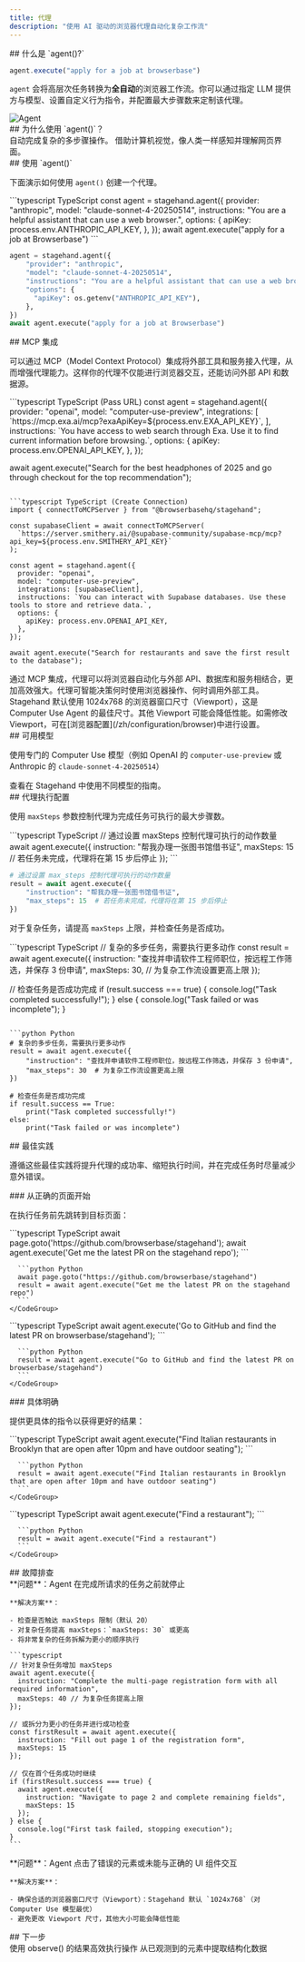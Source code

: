```yaml
---
title: 代理
description: "使用 AI 驱动的浏览器代理自动化复杂工作流"
---
```


<div id="what-is-agent">
  ## 什么是 `agent()?`
</div>

```typescript
agent.execute("apply for a job at browserbase")
```

`agent` 会将高层次任务转换为**全自动**的浏览器工作流。你可以通过指定 LLM 提供方与模型、设置自定义行为指令，并配置最大步骤数来定制该代理。

<img src="/images/agent.gif" alt="Agent" />

<div id="why-use-agent">
  ## 为什么使用 `agent()`？
</div>

<CardGroup cols={2}>
  <Card title="多步工作流" icon="route" href="#agent-execution-configuration">
    自动完成复杂的多步骤操作。
  </Card>

  <Card title="视觉理解" icon="eye" href="/zh/best-practices/computer-use">
    借助计算机视觉，像人类一样感知并理解网页界面。
  </Card>
</CardGroup>

<div id="using-agent">
  ## 使用 `agent()`
</div>

下面演示如何使用 `agent()` 创建一个代理。

<CodeGroup>
  ```typescript TypeScript
  const agent = stagehand.agent({
    provider: "anthropic",
    model: "claude-sonnet-4-20250514",
    instructions: "You are a helpful assistant that can use a web browser.",
    options: {
      apiKey: process.env.ANTHROPIC_API_KEY,
    },
  });
  await agent.execute("apply for a job at Browserbase")
  ```

  ```python Python
  agent = stagehand.agent({
      "provider": "anthropic",
      "model": "claude-sonnet-4-20250514",
      "instructions": "You are a helpful assistant that can use a web browser.",
      "options": {
        "apiKey": os.getenv("ANTHROPIC_API_KEY"),
      },
  })
  await agent.execute("apply for a job at Browserbase")
  ```
</CodeGroup>

<div id="mcp-integrations">
  ## MCP 集成
</div>

可以通过 MCP（Model Context Protocol）集成将外部工具和服务接入代理，从而增强代理能力。这样你的代理不仅能进行浏览器交互，还能访问外部 API 和数据源。

<CodeGroup>
  ```typescript TypeScript (Pass URL)
  const agent = stagehand.agent({
    provider: "openai",
    model: "computer-use-preview",
    integrations: [
      `https://mcp.exa.ai/mcp?exaApiKey=${process.env.EXA_API_KEY}`,
    ],
    instructions: `You have access to web search through Exa. Use it to find current information before browsing.`,
    options: {
      apiKey: process.env.OPENAI_API_KEY,
    },
  });

  await agent.execute("Search for the best headphones of 2025 and go through checkout for the top recommendation");
  ```

  ```typescript TypeScript (Create Connection)
  import { connectToMCPServer } from "@browserbasehq/stagehand";

  const supabaseClient = await connectToMCPServer(
    `https://server.smithery.ai/@supabase-community/supabase-mcp/mcp?api_key=${process.env.SMITHERY_API_KEY}`
  );

  const agent = stagehand.agent({
    provider: "openai",
    model: "computer-use-preview",
    integrations: [supabaseClient],
    instructions: `You can interact with Supabase databases. Use these tools to store and retrieve data.`,
    options: {
      apiKey: process.env.OPENAI_API_KEY,
    },
  });

  await agent.execute("Search for restaurants and save the first result to the database");
  ```
</CodeGroup>

<Tip>
  通过 MCP 集成，代理可以将浏览器自动化与外部 API、数据库和服务相结合，更加高效强大。代理可智能决策何时使用浏览器操作、何时调用外部工具。
</Tip>

<Warning>
  Stagehand 默认使用 1024x768 的浏览器窗口尺寸（Viewport），这是 Computer Use Agent 的最佳尺寸。其他 Viewport 可能会降低性能。如需修改 Viewport，可在[浏览器配置](/zh/configuration/browser)中进行设置。
</Warning>

<div id="available-models">
  ## 可用模型
</div>

使用专门的 Computer Use 模型（例如 OpenAI 的 `computer-use-preview` 或 Anthropic 的 `claude-sonnet-4-20250514`）

<Card title="Available Models" icon="robot" href="/zh/configuration/models">
  查看在 Stagehand 中使用不同模型的指南。
</Card>

<div id="agent-execution-configuration">
  ## 代理执行配置
</div>

使用 `maxSteps` 参数控制代理为完成任务可执行的最大步骤数。

<CodeGroup>
  ```typescript TypeScript
  // 通过设置 maxSteps 控制代理可执行的动作数量
  await agent.execute({
    instruction: "帮我办理一张图书馆借书证",
    maxSteps: 15 // 若任务未完成，代理将在第 15 步后停止
  });
  ```

  ```python Python
  # 通过设置 max_steps 控制代理可执行的动作数量
  result = await agent.execute({
      "instruction": "帮我办理一张图书馆借书证",
      "max_steps": 15  # 若任务未完成，代理将在第 15 步后停止
  })
  ```
</CodeGroup>

对于复杂任务，请提高 `maxSteps` 上限，并检查任务是否成功。

<CodeGroup>
  ```typescript TypeScript
  // 复杂的多步任务，需要执行更多动作
  const result = await agent.execute({
    instruction: "查找并申请软件工程师职位，按远程工作筛选，并保存 3 份申请",
    maxSteps: 30, // 为复杂工作流设置更高上限
  });

  // 检查任务是否成功完成
  if (result.success === true) {
    console.log("Task completed successfully!");
  } else {
    console.log("Task failed or was incomplete");
  }
  ```

  ```python Python
  # 复杂的多步任务，需要执行更多动作
  result = await agent.execute({
      "instruction": "查找并申请软件工程师职位，按远程工作筛选，并保存 3 份申请",
      "max_steps": 30  # 为复杂工作流设置更高上限
  })

  # 检查任务是否成功完成
  if result.success == True:
      print("Task completed successfully!")
  else:
      print("Task failed or was incomplete")
  ```
</CodeGroup>

<div id="best-practices">
  ## 最佳实践
</div>

遵循这些最佳实践将提升代理的成功率、缩短执行时间，并在完成任务时尽量减少意外错误。

<div id="start-on-the-right-page">
  ### 从正确的页面开始
</div>

在执行任务前先跳转到目标页面：

<Tabs>
  <Tab title="推荐做法">
    <CodeGroup>
      ```typescript TypeScript
      await page.goto('https://github.com/browserbase/stagehand');
      await agent.execute('Get me the latest PR on the stagehand repo');
      ```

      ```python Python
      await page.goto("https://github.com/browserbase/stagehand")
      result = await agent.execute("Get me the latest PR on the stagehand repo")
      ```
    </CodeGroup>
  </Tab>

  <Tab title="不推荐做法">
    <CodeGroup>
      ```typescript TypeScript
      await agent.execute('Go to GitHub and find the latest PR on browserbase/stagehand');
      ```

      ```python Python
      result = await agent.execute("Go to GitHub and find the latest PR on browserbase/stagehand")
      ```
    </CodeGroup>
  </Tab>
</Tabs>

<div id="be-specific">
  ### 具体明确
</div>

提供更具体的指令以获得更好的结果：

<Tabs>
  <Tab title="推荐做法">
    <CodeGroup>
      ```typescript TypeScript
      await agent.execute("Find Italian restaurants in Brooklyn that are open after 10pm and have outdoor seating");
      ```

      ```python Python
      result = await agent.execute("Find Italian restaurants in Brooklyn that are open after 10pm and have outdoor seating")
      ```
    </CodeGroup>
  </Tab>

  <Tab title="不推荐做法">
    <CodeGroup>
      ```typescript TypeScript
      await agent.execute("Find a restaurant");
      ```

      ```python Python
      result = await agent.execute("Find a restaurant")
      ```
    </CodeGroup>
  </Tab>
</Tabs>

<div id="troubleshooting">
  ## 故障排查
</div>

<AccordionGroup>
  <Accordion title="Agent is stopping before completing the task">
    **问题**：Agent 在完成所请求的任务之前就停止

    **解决方案**：

    - 检查是否触达 maxSteps 限制（默认 20）
    - 对复杂任务提高 maxSteps：`maxSteps: 30` 或更高
    - 将非常复杂的任务拆解为更小的顺序执行

    ```typescript
    // 针对复杂任务增加 maxSteps
    await agent.execute({
      instruction: "Complete the multi-page registration form with all required information",
      maxSteps: 40 // 为复杂任务提高上限
    });

    // 或拆分为更小的任务并进行成功检查
    const firstResult = await agent.execute({
      instruction: "Fill out page 1 of the registration form", 
      maxSteps: 15
    });

    // 仅在首个任务成功时继续
    if (firstResult.success === true) {
      await agent.execute({
        instruction: "Navigate to page 2 and complete remaining fields",
        maxSteps: 15
      });
    } else {
      console.log("First task failed, stopping execution");
    }
    ```
  </Accordion>

  <Accordion title="Agent is failing to click the proper elements">
    **问题**：Agent 点击了错误的元素或未能与正确的 UI 组件交互

    **解决方案**：

    - 确保合适的浏览器窗口尺寸（Viewport）：Stagehand 默认 `1024x768`（对 Computer Use 模型最优）
    - 避免更改 Viewport 尺寸，其他大小可能会降低性能
  </Accordion>
</AccordionGroup>

<div id="next-steps">
  ## 下一步
</div>

<CardGroup cols={2}>
  <Card title="Act" icon="play" href="/zh/basics/act">
    使用 observe() 的结果高效执行操作
  </Card>

  <Card title="Extract" icon="download" href="/zh/basics/extract">
    从已观测到的元素中提取结构化数据
  </Card>
</CardGroup>